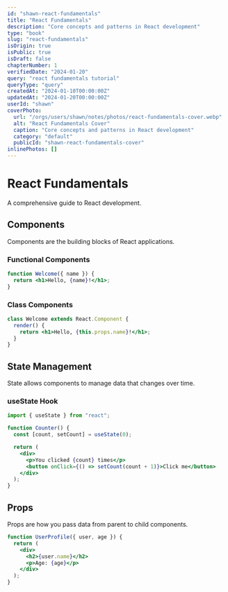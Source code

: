 ```yaml
---
id: "shawn-react-fundamentals"
title: "React Fundamentals"
description: "Core concepts and patterns in React development"
type: "book"
slug: "react-fundamentals"
isOrigin: true
isPublic: true
isDraft: false
chapterNumber: 1
verifiedDate: "2024-01-20"
query: "react fundamentals tutorial"
queryType: "query"
createdAt: "2024-01-10T00:00:00Z"
updatedAt: "2024-01-20T00:00:00Z"
userId: "shawn"
coverPhoto:
  url: "/orgs/users/shawn/notes/photos/react-fundamentals-cover.webp"
  alt: "React Fundamentals Cover"
  caption: "Core concepts and patterns in React development"
  category: "default"
  publicId: "shawn-react-fundamentals-cover"
inlinePhotos: []
---
```


# React Fundamentals

A comprehensive guide to React development.

## Components

Components are the building blocks of React applications.

### Functional Components

```jsx
function Welcome({ name }) {
  return <h1>Hello, {name}!</h1>;
}
```

### Class Components

```jsx
class Welcome extends React.Component {
  render() {
    return <h1>Hello, {this.props.name}!</h1>;
  }
}
```

## State Management

State allows components to manage data that changes over time.

### useState Hook

```jsx
import { useState } from "react";

function Counter() {
  const [count, setCount] = useState(0);

  return (
    <div>
      <p>You clicked {count} times</p>
      <button onClick={() => setCount(count + 1)}>Click me</button>
    </div>
  );
}
```

## Props

Props are how you pass data from parent to child components.

```jsx
function UserProfile({ user, age }) {
  return (
    <div>
      <h2>{user.name}</h2>
      <p>Age: {age}</p>
    </div>
  );
}
```
